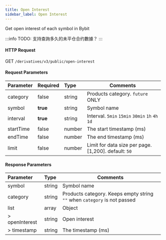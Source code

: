 ```yaml
---
title: Open Interest
sidebar_label: Open Interest
---
```


Get open interest of each symbol in Bybit

:::info
TODO: 支持查詢多久的未平仓合约數據？
:::

#### HTTP Request
GET `/derivatives/v3/public/open-interest`

#### Request Parameters
| Parameter | Required | Type | Comments|
|:----- |:-------|:-----|------ |
|category |false |string |Products category. `future` ONLY |
|symbol |<b>true</b> |string |Symbol name|
|interval |<b>true</b> |string |Interval. `5min` `15min` `30min` `1h` `4h` `1d` |
|startTime |false |number |The start timestamp (ms)|
|endTime |false |number |The end timestamp (ms)|
|limit |false |number |Limit for data size per page. [1,200]. default: `50`|

#### Response Parameters
| Parameter | Type | Comments|
|:----- |:-----|----- |
|symbol |string |Symbol name |
|category |string |Products category. Keeps empty string `""` when `category` is not passed |
|list |array |Object |
|> openInterest |string |Open interest |
|> timestamp |string |The timestamp (ms) |